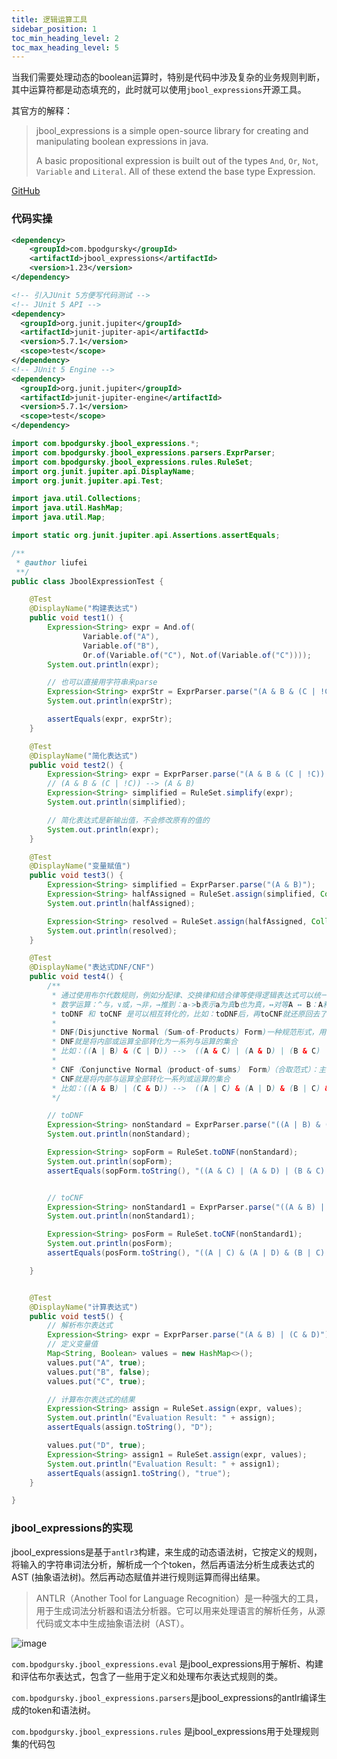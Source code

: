 ```yaml
---
title: 逻辑运算工具
sidebar_position: 1
toc_min_heading_level: 2
toc_max_heading_level: 5
---
```

当我们需要处理动态的boolean运算时，特别是代码中涉及复杂的业务规则判断，其中运算符都是动态填充的，此时就可以使用`jbool_expressions`开源工具。

其官方的解释：

> jbool_expressions is a simple open-source library for creating and manipulating boolean expressions in java.
>
> A basic propositional expression is built out of the types `And`, `Or`, `Not`, `Variable` and `Literal`. All of these extend the base type Expression.

[GitHub](https://github.com/bpodgursky/jbool_expressions)


### 代码实操

```xml
<dependency>
    <groupId>com.bpodgursky</groupId>
    <artifactId>jbool_expressions</artifactId>
    <version>1.23</version>
</dependency>

<!-- 引入JUnit 5方便写代码测试 -->
<!-- JUnit 5 API -->
<dependency>
  <groupId>org.junit.jupiter</groupId>
  <artifactId>junit-jupiter-api</artifactId>
  <version>5.7.1</version>
  <scope>test</scope>
</dependency>
<!-- JUnit 5 Engine -->
<dependency>
  <groupId>org.junit.jupiter</groupId>
  <artifactId>junit-jupiter-engine</artifactId>
  <version>5.7.1</version>
  <scope>test</scope>
</dependency>
```


```java
import com.bpodgursky.jbool_expressions.*;
import com.bpodgursky.jbool_expressions.parsers.ExprParser;
import com.bpodgursky.jbool_expressions.rules.RuleSet;
import org.junit.jupiter.api.DisplayName;
import org.junit.jupiter.api.Test;

import java.util.Collections;
import java.util.HashMap;
import java.util.Map;

import static org.junit.jupiter.api.Assertions.assertEquals;

/**
 * @author liufei
 **/
public class JboolExpressionTest {

    @Test
    @DisplayName("构建表达式")
    public void test1() {
        Expression<String> expr = And.of(
                Variable.of("A"),
                Variable.of("B"),
                Or.of(Variable.of("C"), Not.of(Variable.of("C"))));
        System.out.println(expr);

        // 也可以直接用字符串来parse
        Expression<String> exprStr = ExprParser.parse("(A & B & (C | !C)) ");
        System.out.println(exprStr);

        assertEquals(expr, exprStr);
    }

    @Test
    @DisplayName("简化表达式")
    public void test2() {
        Expression<String> expr = ExprParser.parse("(A & B & (C | !C)) ");
        // (A & B & (C | !C)) --> (A & B)
        Expression<String> simplified = RuleSet.simplify(expr);
        System.out.println(simplified);

        // 简化表达式是新输出值，不会修改原有的值的
        System.out.println(expr);
    }

    @Test
    @DisplayName("变量赋值")
    public void test3() {
        Expression<String> simplified = ExprParser.parse("(A & B)");
        Expression<String> halfAssigned = RuleSet.assign(simplified, Collections.singletonMap("A", true));
        System.out.println(halfAssigned);

        Expression<String> resolved = RuleSet.assign(halfAssigned, Collections.singletonMap("B", true));
        System.out.println(resolved);
    }

    @Test
    @DisplayName("表达式DNF/CNF")
    public void test4() {
        /**
         * 通过使用布尔代数规则，例如分配律、交换律和结合律等使得逻辑表达式可以统一处理和简化，有助于进行逻辑表达式的简化和优化，特别是在逻辑电路设计中。
         * 数学运算：^与，∨或，¬非，→推到：a->b表示a为真b也为真，↔对等A ↔ B：A和B都为真或都为假。
         * toDNF 和 toCNF 是可以相互转化的，比如：toDNF后，再toCNF就还原回去了
         *
         * DNF(Disjunctive Normal (Sum-of-Products) Form)一种规范形式，用于表示布尔逻辑表达式，
         * DNF就是将内部或运算全部转化为一系列与运算的集合
         * 比如：((A | B) & (C | D)) -->  ((A & C) | (A & D) | (B & C) | (B & D))
         *
         * CNF（Conjunctive Normal（product-of-sums） Form）（合取范式）：主要用于满足性问题和布尔逻辑公式的证明
         * CNF就是将内部与运算全部转化一系列或运算的集合
         * 比如：((A & B) | (C & D)) -->  ((A | C) & (A | D) & (B | C) & (B | D))
         */

        // toDNF
        Expression<String> nonStandard = ExprParser.parse("((A | B) & (C | D))");
        System.out.println(nonStandard);

        Expression<String> sopForm = RuleSet.toDNF(nonStandard);
        System.out.println(sopForm);
        assertEquals(sopForm.toString(), "((A & C) | (A & D) | (B & C) | (B & D))");


        // toCNF
        Expression<String> nonStandard1 = ExprParser.parse("((A & B) | (C & D))");
        System.out.println(nonStandard1);

        Expression<String> posForm = RuleSet.toCNF(nonStandard1);
        System.out.println(posForm);
        assertEquals(posForm.toString(), "((A | C) & (A | D) & (B | C) & (B | D))");

    }


    @Test
    @DisplayName("计算表达式")
    public void test5() {
        // 解析布尔表达式
        Expression<String> expr = ExprParser.parse("(A & B) | (C & D)");
        // 定义变量值
        Map<String, Boolean> values = new HashMap<>();
        values.put("A", true);
        values.put("B", false);
        values.put("C", true);

        // 计算布尔表达式的结果
        Expression<String> assign = RuleSet.assign(expr, values);
        System.out.println("Evaluation Result: " + assign);
        assertEquals(assign.toString(), "D");

        values.put("D", true);
        Expression<String> assign1 = RuleSet.assign(expr, values);
        System.out.println("Evaluation Result: " + assign1);
        assertEquals(assign1.toString(), "true");
    }

}
```

### jbool_expressions的实现

jbool_expressions是基于`antlr3`构建，来生成的动态语法树，它按定义的规则，将输入的字符串词法分析，解析成一个个token，然后再语法分析生成表达式的AST (抽象语法树)。然后再动态赋值并进行规则运算而得出结果。

> ANTLR（Another Tool for Language Recognition）是一种强大的工具，用于生成词法分析器和语法分析器。它可以用来处理语言的解析任务，从源代码或文本中生成抽象语法树（AST）。

<div style={{ textAlign: 'center', width: '100%' }}>
    <img src="/analysis-project/img/logicTool/jbool.png" alt="image" style={{ maxWidth: '60%', height: 'auto', display: 'block', margin: '0 auto' }} />
</div>

[//]: # (<img src="/Users/liufei/docs/typora笔记/images/jbool.png" alt="image" style="zoom:36%;" />)

`com.bpodgursky.jbool_expressions.eval` 是jbool_expressions用于解析、构建和评估布尔表达式，包含了一些用于定义和处理布尔表达式规则的类。

`com.bpodgursky.jbool_expressions.parsers`是jbool_expressions的antlr编译生成的token和语法树。

`com.bpodgursky.jbool_expressions.rules` 是jbool_expressions用于处理规则集的代码包